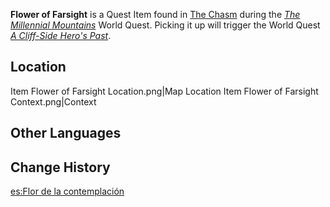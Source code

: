 {{Item Infobox
|id          = 101635
|image       = Item Flower of Farsight.png
|type        = Quest Items
|description = One of the six lost offerings scattered throughout The Chasm... possibly? It seems just like an ordinary Qingxin, and one that has newly sprouted as well, seeing as how its white petals have never been touched by dew.<br />Who knows how many people have once climbed up to high heights to pick one such fresh flower? Who knows if these flowers eventually bore witness to partings or reunions?
|source1     = Found in [[The Chasm]] during ''[[The Millennial Mountains]]''
}}
'''Flower of Farsight''' is a Quest Item found in [[The Chasm]] during the ''[[The Millennial Mountains]]'' World Quest. Picking it up will trigger the World Quest ''[[A Cliff-Side Hero's Past]]''.

==Location==
<gallery>
Item Flower of Farsight Location.png|Map Location
Item Flower of Farsight Context.png|Context
</gallery>

==Other Languages==
{{Other Languages
|default_hidden = 1
|en      = Flower of Farsight
|zhs     = 远眺之花
|zhs_rm  = Yuǎntiào zhī Huā
|zht     = 遠眺之花
|zht_rm  = Yuǎntiào zhī Huā
|ja      = 遠眺の花
|ja_rm   = Enchou no Hana
|ko      = 관망의 꽃
|ko_rm   = Gwanmang-ui Kkot
|es      = Flor de la contemplación
|fr      = Fleur de clairvoyance
|ru      = Цветок созерцания
|th      = ดอกไม้มองการณ์ไกล
|th_rm   = 
|vi      = Hoa Trông Rộng
|de      = Blume des fernen Blicks
|id      = Bunga Berpandangan Jauh
|pt      = Flor da Contemplação
|tr      = Öngörü Çiçeği
|it      = Fiore della chiaroveggenza
}}

==Change History==
{{Change History|2.6}}

[[es:Flor de la contemplación]]